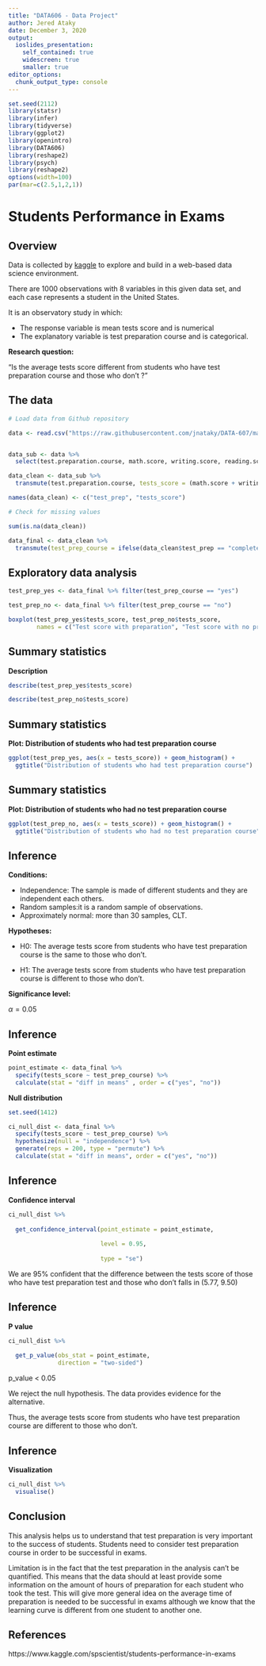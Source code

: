 ---
title: "DATA606 - Data Project"
author: Jered Ataky
date: December 3, 2020
output:
  ioslides_presentation:
    self_contained: true
    widescreen: true
    smaller: true
editor_options: 
  chunk_output_type: console
---


```{r, echo=FALSE, results='hide', warning=FALSE, message=FALSE}
set.seed(2112)
library(statsr)
library(infer)
library(tidyverse)
library(ggplot2)
library(openintro)
library(DATA606)
library(reshape2)
library(psych)
library(reshape2)
options(width=100)
par(mar=c(2.5,1,2,1))
```

# Students Performance in Exams


## Overview

Data is collected by [kaggle](https://www.kaggle.com/spscientist/students-performance-in-exams) to explore and build in a 
web-based data science environment.

There are 1000 observations with 8 variables in this given data set, 
and each case represents a student in the United States. 

It is an observatory study in which: 

- The response variable is mean tests score and is numerical
- The explanatory variable is test preparation course and is categorical.

**Research question:**

"Is the average tests score different from students who
have test preparation course and those who don't ?"


## The data

```{r setup, echo=TRUE, results='hide', warning=FALSE, message=FALSE}

# Load data from Github repository

data <- read.csv("https://raw.githubusercontent.com/jnataky/DATA-607/master/A2_Various_dataset_transformation/students_performance.csv")


data_sub <- data %>%
  select(test.preparation.course, math.score, writing.score, reading.score)

data_clean <- data_sub %>%
  transmute(test.preparation.course, tests_score = (math.score + writing.score + reading.score) / 3)

names(data_clean) <- c("test_prep", "tests_score")

# Check for missing values

sum(is.na(data_clean))

data_final <- data_clean %>%
  transmute(test_prep_course = ifelse(data_clean$test_prep == "completed", "yes", "no"), tests_score)

```


## Exploratory data analysis 


```{r}

test_prep_yes <- data_final %>% filter(test_prep_course == "yes")

test_prep_no <- data_final %>% filter(test_prep_course == "no")

boxplot(test_prep_yes$tests_score, test_prep_no$tests_score,
        names = c("Test score with preparation", "Test score with no preparation"))
```


## Summary statistics

**Description**
```{r}

describe(test_prep_yes$tests_score)

describe(test_prep_no$tests_score)


```

## Summary statistics

**Plot: Distribution of students who had test preparation course**
```{r, warning=FALSE, message=FALSE}

ggplot(test_prep_yes, aes(x = tests_score)) + geom_histogram() +
  ggtitle("Distribution of students who had test preparation course")

```



## Summary statistics

**Plot: Distribution of students who had no test preparation course**
```{r, warning=FALSE, message=FALSE}

ggplot(test_prep_no, aes(x = tests_score)) + geom_histogram() +
  ggtitle("Distribution of students who had no test preparation course")

```


## Inference 

**Conditions:**

- Independence: The sample is made of different students and they are independent each others.
- Random samples:it is a random sample of observations.
- Approximately normal: more than 30 samples, CLT.

**Hypotheses:**

- H0: The average tests score from students who
have test preparation course is the same to those who don't.

- H1: The average tests score from students who
have test preparation course is different to those who don't.

**Significance level:**

$\alpha = 0.05$ 

## Inference 

**Point estimate**

```{r}

point_estimate <- data_final %>%
  specify(tests_score ~ test_prep_course) %>%
  calculate(stat = "diff in means" , order = c("yes", "no")) 

```

**Null distribution**

```{r}

set.seed(1412)

ci_null_dist <- data_final %>%
  specify(tests_score ~ test_prep_course) %>%
  hypothesize(null = "independence") %>%
  generate(reps = 200, type = "permute") %>%
  calculate(stat = "diff in means", order = c("yes", "no"))
```


## Inference 

**Confidence interval**

```{r}
ci_null_dist %>%
  
  get_confidence_interval(point_estimate = point_estimate,
                          
                          level = 0.95,
                          
                          type = "se")
```


We are 95% confident that the difference between the tests score of those who
have test preparation test and those who don't falls in (5.77, 9.50)


## Inference 

**P value**

```{r}

ci_null_dist %>%
  
  get_p_value(obs_stat = point_estimate,
              direction = "two-sided")
```



p_value < 0.05

We reject the null hypothesis. The data provides evidence for the alternative.

Thus, the average tests score from students who
have test preparation course are different to those who don't.

## Inference 

**Visualization**

```{r}
ci_null_dist %>%
  visualise() 

```


## Conclusion

This analysis helps us to understand that test preparation is very important to
the success of students. Students need to consider test preparation course
in order to be successful in exams.

Limitation is in the fact that the test preparation in the analysis can't be 
quantified. This means that the data should at least provide some information on 
the amount of hours of preparation for each student who took the test. 
This will give more general idea on the average time of preparation is needed 
to be successful in exams although we know that the learning curve is 
different from one student to another one.

## References

https://www.kaggle.com/spscientist/students-performance-in-exams